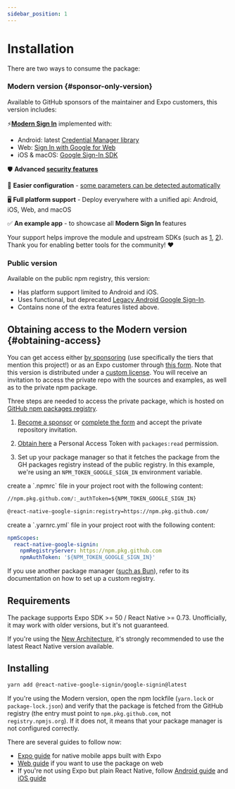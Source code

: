 ```yaml
---
sidebar_position: 1
---
```


# Installation

There are two ways to consume the package:

[//]: # '🌟'

### Modern version {#sponsor-only-version}

Available to GitHub sponsors of the maintainer and Expo customers, this version includes:

⚡️[**Modern Sign In**](/docs/one-tap) implemented with:

- Android: latest [Credential Manager library](https://developers.google.com/identity/android-credential-manager)
- Web: [Sign In with Google for Web](https://developers.google.com/identity/gsi/web/guides/features)
- iOS & macOS: [Google Sign-In SDK](https://developers.google.com/identity/sign-in/ios/start)

🛡️ **Advanced [security features](/docs/security)**

🔧 **Easier configuration** - [some parameters can be detected automatically](one-tap#automatic-config)

🖥️ **Full platform support** - Deploy everywhere with a unified api: Android, iOS, Web, and macOS

✅ **An example app** - to showcase all **Modern Sign In** features

Your support helps improve the module and upstream SDKs (such as [1](https://github.com/openid/AppAuth-iOS/pull/788), [2](https://github.com/google/GoogleSignIn-iOS/pull/402)). Thank you for enabling better tools for the community! ❤️

### Public version

Available on the public npm registry, this version:

- Has platform support limited to Android and iOS.
- Uses functional, but deprecated [Legacy Android Google Sign-In](https://web.archive.org/web/20240308064911/https://developers.google.com/identity/sign-in/android/start-integrating).
- Contains none of the extra features listed above.

## Obtaining access to the Modern version {#obtaining-access}

You can get access either [by sponsoring](https://github.com/sponsors/vonovak) (use specifically the tiers that mention this project!) or as an Expo customer through [this form](https://forms.gle/tpP7TfUGW1CwgaEZ8). Note that this version is distributed under a [custom license](license). You will receive an invitation to access the private repo with the sources and examples, as well as to the private npm package.

Three steps are needed to access the private package, which is hosted on [GitHub npm packages registry](https://docs.github.com/en/packages/working-with-a-github-packages-registry/working-with-the-npm-registry).

1. [Become a sponsor](https://github.com/sponsors/vonovak) or [complete the form](https://forms.gle/tpP7TfUGW1CwgaEZ8) and accept the private repository invitation.

2. [Obtain here](https://github.com/settings/tokens/new?description=react-native-google-sign-in&scopes=read:packages) a Personal Access Token with `packages:read` permission.

3. Set up your package manager so that it fetches the package from the GH packages registry instead of the public registry. In this example, we're using an `NPM_TOKEN_GOOGLE_SIGN_IN` environment variable.


<Tabs>
  <TabItem value="classic" label="npm / yarn v1">
    create a `.npmrc` file in your project root with the following content:

```txt title=".npmrc"
//npm.pkg.github.com/:_authToken=${NPM_TOKEN_GOOGLE_SIGN_IN}

@react-native-google-signin:registry=https://npm.pkg.github.com/
```

  </TabItem>

  <TabItem value="yarn v3+" label="yarn v3+">
    create a `.yarnrc.yml` file in your project root with the following content:

```yml title=".yarnrc.yml"
npmScopes:
  react-native-google-signin:
    npmRegistryServer: https://npm.pkg.github.com
    npmAuthToken: '${NPM_TOKEN_GOOGLE_SIGN_IN}'
```

  </TabItem>

</Tabs>

If you use another package manager ([such as Bun](https://bun.sh/docs/install/registries)), refer to its documentation on how to set up a custom registry.

## Requirements

The package supports Expo SDK >= 50 / React Native >= 0.73. Unofficially, it may work with older versions, but it's not guaranteed.

If you're using the [New Architecture](https://reactnative.dev/docs/new-architecture-intro), it's strongly recommended to use the latest React Native version available.

## Installing

```bash
yarn add @react-native-google-signin/google-signin@latest
```

If you're using the Modern version, open the npm lockfile (`yarn.lock` or `package-lock.json`) and verify that the package is fetched from the GitHub registry (the entry must point to `npm.pkg.github.com`, not `registry.npmjs.org`). If it does not, it means that your package manager is not configured correctly.

There are several guides to follow now:

- [Expo guide](setting-up/expo) for native mobile apps built with Expo
- [Web guide](setting-up/web) if you want to use the package on web
- If you're not using Expo but plain React Native, follow [Android guide](setting-up/android) and [iOS guide](setting-up/ios)
